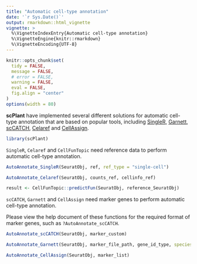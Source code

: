 ```yaml
---
title: "Automatic cell-type annotation"
date: '`r Sys.Date()`'
output: rmarkdown::html_vignette
vignette: >
  %\VignetteIndexEntry{Automatic cell-type annotation}
  %\VignetteEngine{knitr::rmarkdown}
  %\VignetteEncoding{UTF-8}
---
```


```r
knitr::opts_chunk$set(
  tidy = FALSE,
  message = FALSE,
  # error = FALSE,
  warning = FALSE,
  eval = FALSE,
  fig.align = "center"
)
options(width = 80)
```

**scPlant** have implemented several different solutions for automatic cell-type annotation that are based on popular tools, including [SingleR](https://doi.org/10.1038/s41590-018-0276-y), [Garnett](https://doi.org/10.1038/s41592-019-0535-3), [scCATCH](https://doi.org/10.1016/j.isci.2020.100882), [Celaref](https://www.bioconductor.org/packages/release/bioc/html/celaref.html) and [CellAssign](https://doi.org/10.1038/s41592-019-0529-1).

```r
library(scPlant)
```

`SingleR`, `Celaref` and `CellFunTopic` need reference data to perform automatic cell-type annotation.

```r
AutoAnnotate_SingleR(SeuratObj, ref, ref_type = "single-cell")
```

```r
AutoAnnotate_Celaref(SeuratObj, counts_ref, cellinfo_ref)
```

```r
result <- CellFunTopic::predictFun(SeuratObj, reference_SeuratObj)
```

`scCATCH`, `Garnett` and `CellAssign` need marker genes to perform automatic cell-type annotation.

Please view the help document of these functions for the required format of marker genes, such as `?AutoAnnotate_scCATCH`.

```r
AutoAnnotate_scCATCH(SeuratObj, marker_custom)
```

```r
AutoAnnotate_Garnett(SeuratObj, marker_file_path, gene_id_type, species = 'Ath')
```

```r
AutoAnnotate_CellAssign(SeuratObj, marker_list)
```



